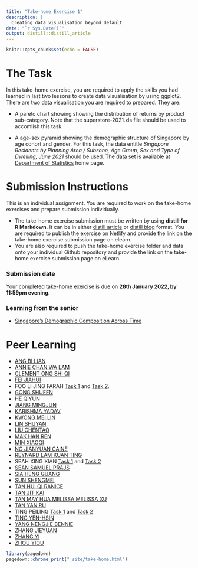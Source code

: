 ```yaml
---
title: "Take-home Exercise 1"
description: |
  Creating data visualisation beyond default
date: "`r Sys.Date()`"
output: distill::distill_article
---
```


```r
knitr::opts_chunk$set(echo = FALSE)
```

# The Task

In this take-home exercise, you are required to apply the skills you had learned in last two lessons to create data visualisation by using ggplot2.  There are two data visualisation you are required to prepared.  They are:

+ A pareto chart showing showing the distribution of returns by product sub-category.  Note that the superstore-2021.xls file should be used to accomlish this task.

+ A age-sex pyramid showing the demographic structure of Singapore by age cohort and gender.  For this task, the data entitle *Singapore Residents by Planning Area / Subzone, Age Group, Sex and Type of Dwelling, June 2021* should be used.  The data set is available at [Department of Statistics](https://www.singstat.gov.sg/) home page.   

# Submission Instructions 

This is an individual assignment. You are required to work on the take-home exercises and prepare submission individually. 

- The take-home exercise submission must be written by using **distill for R Markdown**.  It can be in either [distill article](https://distill.pub/guide/) or [distill blog ](https://rstudio.github.io/distill/blog.html) format. You are required to publish the exercise on [Netlify](https://www.netlify.com/) and provide the link on the take-home exercise submission page on elearn. 
- You are also required to push the take-home exercise folder and data onto your individual Github repository and provide the link on the take-home exercise submission page on eLearn.
 
### Submission date 
 
Your completed take-home exercise is due on **28th January 2022, by 11:59pm evening**.

### Learning from the senior

- [Singapore’s Demographic Composition Across Time](https://rpubs.com/deniseadele/584423)


# Peer Learning

+ [ANG BI LIAN](https://bilian-mitb2021.netlify.app/th_ex/th_ex01/take-home_ex01)
+ [ANNIE CHAN WA LAM](https://anniecwl.netlify.app/takehomeex1/takehome-ex1)
+ [CLEMENT ONG SHI QI](https://isss608cosq.netlify.app/th_ex/th_ex01/th_ex01)
+ [FEI JIAHUI](https://fjhva.netlify.app/th_ex/th_ex01/th_ex01a)
+ FOO LI JING FARAH [Task 1](https://farahfoo.netlify.app/th_ex/th_ex02/th_ex02) and [Task 2](https://farahfoo.netlify.app/th_ex/th_ex02/th_ex02_pyramid).
+ [GONG SHUFEN](https://va2022.netlify.app/th_ex/th_ex01/th_ex01_distill)
+ [HE QIYUN](https://qyva.netlify.app/th_ex/th_ex01_graded/take-home-exercise1)
+ [JIANG MINGJUN](https://isss608mj.netlify.app/assigment/takehome01/takehome1.html)
+ [KARISHMA YADAV](https://karishma-smu.netlify.app/th_exercise/th_ex01/th_ex01)
+ [KWONG MEI LIN](https://kml-va.netlify.app/th_ex/th_ex01/th_ex01)
+ [LIN SHUYAN](https://lins-92-isss608.netlify.app/th_ex/th_ex01/th_ex01)
+ [LIU CHENTAO](https://amberjourney.netlify.app/th_ex/th_ex1/take-home-exercise_1)
+ [MAK HAN REN](https://makhanren.netlify.app/th_ex/th_ex01/th_ex01_distill)
+ [MIN XIAOQI](https://mxqvisualanalytics.netlify.app/th_ex/take_home_ex01/take_home_ex01)
+ [NG JIANYUAN CAINE](https://ngcaine.netlify.app/takehomeexercise/ex01/takehomeexercise01)
+ [REYNARD LAM KUAN TING](https://reynard.netlify.app/th_ex/th_ex01/th_ex01)
+ SEAH XING XIAN [Task 1](https://sxingxian-va.netlify.app/in-class_ex/in-class_ex02/in-class_ex02_distill) and [Task 2](https://sxingxian-va.netlify.app/in-class_ex/in-class_ex02/in-class_ex02_pyramid_distill)
+ [SEAN SAMUEL PRAJS](https://myanalyticsartgallery2.netlify.app/takehomeex/1/thex1)
+ [SIA HENG GUANG](https://hengguang-608.netlify.app/takehome_exercise/ex001/ex001)
+ [SUN SHENGMEI](https://isss608visualanalyticssun.netlify.app/th_ex/th_ex01/th_ex01)
+ [TAN HUI QI RANICE](https://isss608-ranice.netlify.app/th_ex/th_ex01/th_ex01)
+ [TAN JIT KAI](https://tjkva2022.netlify.app/th_ex/th_ex01/th_ex01)
+ [TAN MAY HUA MELISSA  MELISSA XU](https://mviz.netlify.app/takehome_ex01/takehome_ex01)
+ [TAN YAN RU](https://yanrutanfirstsite.netlify.app/th_ex/take-home%20ex01/take-home-ex01)
+ TING PEILING [Task 1](https://eloquent-va.netlify.app/th_ex/th_ex01/th_ex01_pareto_chart) and [Task 2](https://eloquent-va.netlify.app/th_ex/th_ex01/th_ex01_age_sex_pyramid)
+ [TING YEN-HSIN](https://yhting2021.netlify.app/th_ex/th_ex02/th_ex02)
+ [YANG NENGJIE BENNIE](https://isss608bennie.netlify.app/takehomeex/thex1/thex1)
+ [ZHANG JIEYUAN](https://jyvisualanalytics.netlify.app/takehomeex/takehomeex1/ex1)
+ [ZHANG YI](https://isss608-take-home-ex.netlify.app/posts/2022-01-25-take-home-exercise-1/)
+ [ZHOU YIOU](https://isss608-2022-yiou.netlify.app/th_ex/takehome_ex01/th1)

```r
library(pagedown)
pagedown::chrome_print("_site/take-home.html")
```



















